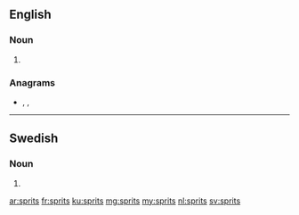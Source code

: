 ==English==

===Noun===
{{head|en|noun plural form}}

# {{plural of|sprit|lang=en}}

===Anagrams===
* {{l|en|spirts}}, {{l|en|stirps}}, {{l|en|strips}}

----

==Swedish==

===Noun===
{{head|sv|noun form}}

# {{sv-noun-form-indef-gen|sprit}}

[[ar:sprits]]
[[fr:sprits]]
[[ku:sprits]]
[[mg:sprits]]
[[my:sprits]]
[[nl:sprits]]
[[sv:sprits]]